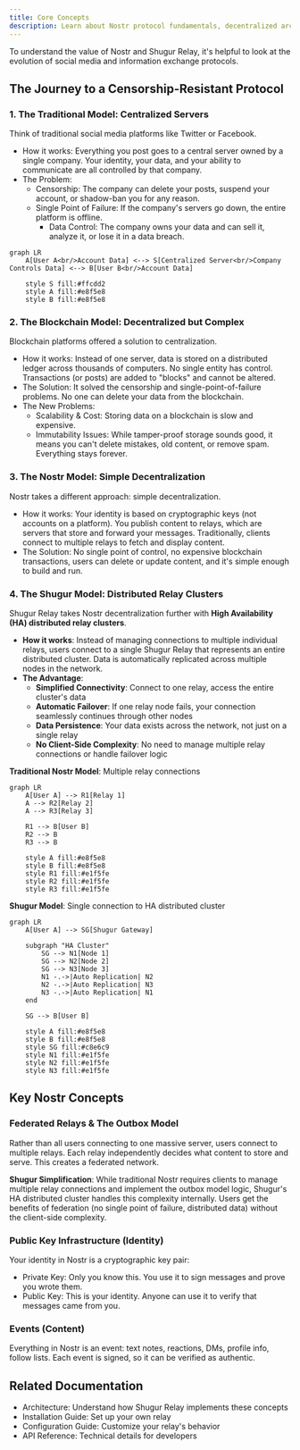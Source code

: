 ```yaml
---
title: Core Concepts
description: Learn about Nostr protocol fundamentals, decentralized architecture, and how Shugur Relay provides censorship-resistant communication infrastructure.
---
```


To understand the value of Nostr and Shugur Relay, it's helpful to look at the evolution of social media and information exchange protocols.

## The Journey to a Censorship-Resistant Protocol

### 1. The Traditional Model: Centralized Servers

Think of traditional social media platforms like Twitter or Facebook.

- How it works: Everything you post goes to a central server owned by a single company. Your identity, your data, and your ability to communicate are all controlled by that company.
- The Problem:
  - Censorship: The company can delete your posts, suspend your account, or shadow-ban you for any reason.
  - Single Point of Failure: If the company's servers go down, the entire platform is offline.
    - Data Control: The company owns your data and can sell it, analyze it, or lose it in a data breach.

```mermaid
graph LR
    A[User A<br/>Account Data] <--> S[Centralized Server<br/>Company Controls Data] <--> B[User B<br/>Account Data]
    
    style S fill:#ffcdd2
    style A fill:#e8f5e8
    style B fill:#e8f5e8
```

### 2. The Blockchain Model: Decentralized but Complex

Blockchain platforms offered a solution to centralization.

- How it works: Instead of one server, data is stored on a distributed ledger across thousands of computers. No single entity has control. Transactions (or posts) are added to "blocks" and cannot be altered.
- The Solution: It solved the censorship and single-point-of-failure problems. No one can delete your data from the blockchain.
- The New Problems:
  - Scalability & Cost: Storing data on a blockchain is slow and expensive.
  - Immutability Issues: While tamper-proof storage sounds good, it means you can't delete mistakes, old content, or remove spam. Everything stays forever.

### 3. The Nostr Model: Simple Decentralization

Nostr takes a different approach: simple decentralization.

- How it works: Your identity is based on cryptographic keys (not accounts on a platform). You publish content to relays, which are servers that store and forward your messages. Traditionally, clients connect to multiple relays to fetch and display content.
- The Solution: No single point of control, no expensive blockchain transactions, users can delete or update content, and it's simple enough to build and run.

### 4. The Shugur Model: Distributed Relay Clusters

Shugur Relay takes Nostr decentralization further with **High Availability (HA) distributed relay clusters**.

- **How it works**: Instead of managing connections to multiple individual relays, users connect to a single Shugur Relay that represents an entire distributed cluster. Data is automatically replicated across multiple nodes in the network.
- **The Advantage**: 
  - **Simplified Connectivity**: Connect to one relay, access the entire cluster's data
  - **Automatic Failover**: If one relay node fails, your connection seamlessly continues through other nodes
  - **Data Persistence**: Your data exists across the network, not just on a single relay
  - **No Client-Side Complexity**: No need to manage multiple relay connections or handle failover logic

**Traditional Nostr Model**: Multiple relay connections
```mermaid
graph LR
    A[User A] --> R1[Relay 1]
    A --> R2[Relay 2]
    A --> R3[Relay 3]
    
    R1 --> B[User B]
    R2 --> B
    R3 --> B
    
    style A fill:#e8f5e8
    style B fill:#e8f5e8
    style R1 fill:#e1f5fe
    style R2 fill:#e1f5fe
    style R3 fill:#e1f5fe
```

**Shugur Model**: Single connection to HA distributed cluster
```mermaid
graph LR
    A[User A] --> SG[Shugur Gateway]
    
    subgraph "HA Cluster"
        SG --> N1[Node 1]
        SG --> N2[Node 2]
        SG --> N3[Node 3]
        N1 -.->|Auto Replication| N2
        N2 -.->|Auto Replication| N3
        N3 -.->|Auto Replication| N1
    end
    
    SG --> B[User B]
    
    style A fill:#e8f5e8
    style B fill:#e8f5e8
    style SG fill:#c8e6c9
    style N1 fill:#e1f5fe
    style N2 fill:#e1f5fe
    style N3 fill:#e1f5fe
```

## Key Nostr Concepts

### Federated Relays & The Outbox Model

Rather than all users connecting to one massive server, users connect to multiple relays. Each relay independently decides what content to store and serve. This creates a federated network.

**Shugur Simplification**: While traditional Nostr requires clients to manage multiple relay connections and implement the outbox model logic, Shugur's HA distributed cluster handles this complexity internally. Users get the benefits of federation (no single point of failure, distributed data) without the client-side complexity.

### Public Key Infrastructure (Identity)

Your identity in Nostr is a cryptographic key pair:

- Private Key: Only you know this. You use it to sign messages and prove you wrote them.
- Public Key: This is your identity. Anyone can use it to verify that messages came from you.

### Events (Content)

Everything in Nostr is an event: text notes, reactions, DMs, profile info, follow lists. Each event is signed, so it can be verified as authentic.

## Related Documentation

- Architecture: Understand how Shugur Relay implements these concepts
- Installation Guide: Set up your own relay
- Configuration Guide: Customize your relay's behavior
- API Reference: Technical details for developers

